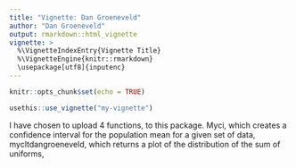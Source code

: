 ```yaml
---
title: "Vignette: Dan Groeneveld"
author: "Dan Groeneveld"
output: rmarkdown::html_vignette
vignette: >
  %\VignetteIndexEntry{Vignette Title}
  %\VignetteEngine{knitr::rmarkdown}
  \usepackage[utf8]{inputenc}
---
```


```r
knitr::opts_chunk$set(echo = TRUE)
```

```r
usethis::use_vignette("my-vignette")
```

I have chosen to upload 4 functions, to this package. Myci, which creates a confidence interval for the population mean for a given set of data, mycltdangroeneveld, which returns a plot of the distribution of the sum of uniforms, 




